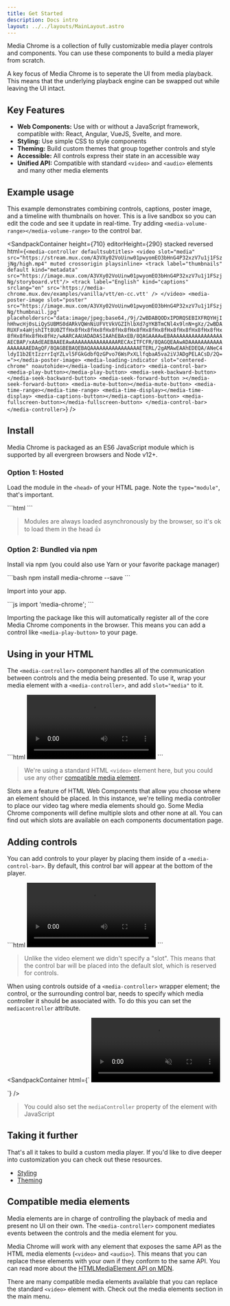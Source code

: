 ```yaml
---
title: Get Started
description: Docs intro
layout: ../../layouts/MainLayout.astro
---
```



Media Chrome is a collection of fully customizable media player controls and components. You can use these components to build a media player from scratch.

A key focus of Media Chrome is to seperate the UI from media playback. This means that the underlying playback engine can be swapped out while leaving the UI intact.

## Key Features

- **Web Components:** Use with or without a JavaScript framework, compatible with: React, Angular, VueJS, Svelte, and more.
- **Styling:** Use simple CSS to style components
- **Theming:** Build custom themes that group together controls and style
- **Accessible:** All controls express their state in an accessible way
- **Unified API:** Compatible with standard `<video>` and `<audio>` elements and many other media elements

## Example usage

This example demonstrates combining controls, captions, poster image, and a timeline with thumbnails on hover. This is a live sandbox so you can edit the code and see it update in real-time. Try adding `<media-volume-range></media-volume-range>` to the control bar.

<SandpackContainer
  height={710}
  editorHeight={290}
  stacked
  reversed
  html={`<media-controller defaultsubtitles>
    <video slot="media" src="https://stream.mux.com/A3VXy02VoUinw01pwyomEO3bHnG4P32xzV7u1j1FSzjNg/high.mp4" muted crossorigin playsinline>
      <track label="thumbnails" default kind="metadata" src="https://image.mux.com/A3VXy02VoUinw01pwyomEO3bHnG4P32xzV7u1j1FSzjNg/storyboard.vtt"/>
      <track label="English" kind="captions" srclang="en" src='https://media-chrome.mux.dev/examples/vanilla/vtt/en-cc.vtt' />
    </video>
    <media-poster-image slot="poster" src="https://image.mux.com/A3VXy02VoUinw01pwyomEO3bHnG4P32xzV7u1j1FSzjNg/thumbnail.jpg" placeholdersrc="data:image/jpeg;base64,/9j/2wBDABQODxIPDRQSEBIXFRQYHjIhHhwcHj0sLiQySUBMS0dARkVQWnNiUFVtVkVGZIhlbXd7gYKBTmCNl4x9lnN+gXz/2wBDARUXFx4aHjshITt8U0ZTfHx8fHx8fHx8fHx8fHx8fHx8fHx8fHx8fHx8fHx8fHx8fHx8fHx8fHx8fHx8fHx8fHz/wAARCAAUADADASIAAhEBAxEB/8QAGAAAAwEBAAAAAAAAAAAAAAAAAAECBAP/xAAdEAEBAAEEAwAAAAAAAAAAAAAAARECAxITFCFR/8QAGQEAAwADAAAAAAAAAAAAAAAAAAEDAgQF/8QAGBEBAQEBAQAAAAAAAAAAAAAAAAETERL/2gAMAwEAAhEDEQA/ANeC4ldyI1b2EtIzzrrIqYZLvl5FGkGdbfQzGPvo76WsPxXLlfqbaA5va2iVJADgPELACsD/2Q=="></media-poster-image>
    <media-loading-indicator slot="centered-chrome" noautohide></media-loading-indicator>
    <media-control-bar>
      <media-play-button></media-play-button>
      <media-seek-backward-button></media-seek-backward-button>
      <media-seek-forward-button ></media-seek-forward-button>
      <media-mute-button></media-mute-button>
      <media-time-range></media-time-range>
      <media-time-display></media-time-display>
      <media-captions-button></media-captions-button>
      <media-fullscreen-button></media-fullscreen-button>
    </media-control-bar>
  </media-controller>`}
/>

## Install

Media Chrome is packaged as an ES6 JavaScript module which is supported by all evergreen browsers and Node v12+.

### Option 1: Hosted

Load the module in the `<head>` of your HTML page. Note the `type="module"`, that's important.

<CopyToClipboard>
```html
<script type="module" src="https://cdn.jsdelivr.net/npm/media-chrome@0/+esm"></script>
```
</CopyToClipboard>

> Modules are always loaded asynchronously by the browser, so it's ok to load them in the head 👍

### Option 2: Bundled via npm

Install via npm (you could also use Yarn or your favorite package manager)

<CopyToClipboard>
```bash
npm install media-chrome --save
```
</CopyToClipboard>

Import into your app.

<CopyToClipboard>
```js
import 'media-chrome';
```
</CopyToClipboard>

Importing the package like this will automatically register all of the core Media Chrome components in the browser. This means you can add a control like `<media-play-button>` to your page.

## Using in your HTML

The `<media-controller>` component handles all of the communication between controls and the media being presented. To use it, wrap your media element with a `<media-controller>`, and add `slot="media"` to it.

<CopyToClipboard>
```html
<media-controller>
  <video
    slot="media"
    src="https://stream.mux.com/DS00Spx1CV902MCtPj5WknGlR102V5HFkDe/high.mp4"
  ></video>
</media-controller>
```
</CopyToClipboard>

> We're using a standard HTML `<video>` element here, but you could use any other [compatible media element](#compatible-media-elements).

Slots are a feature of HTML Web Components that allow you choose where an element should be placed. In this instance, we're telling media controller to place our video tag where media elements should go. Some Media Chrome components will define multiple slots and other none at all. You can find out which slots are available on each components documentation page.

## Adding controls

You can add controls to your player by placing them inside of a `<media-control-bar>`. By default, this control bar will appear at the bottom of the player.

<CopyToClipboard>
```html
<media-controller>
  <video
    slot="media"
    src="https://stream.mux.com/DS00Spx1CV902MCtPj5WknGlR102V5HFkDe/high.mp4"
  ></video>
  <media-control-bar>
    <media-play-button></media-play-button>
    <media-mute-button></media-mute-button>
    <media-volume-range></media-volume-range>
    <media-time-range></media-time-range>
    <media-pip-button></media-pip-button>
    <media-fullscreen-button></media-fullscreen-button>
  </media-control-bar>
</media-controller>
```
</CopyToClipboard>

> Unlike the video element we didn't specify a "slot". This means that the control bar will be placed into the default slot, which is reserved for controls.

When using controls outside of a `<media-controller>` wrapper element; the control, or the surrounding control bar, needs to specify which media controller it should be associated with. To do this you can set the `mediacontroller` attribute.

<SandpackContainer
  html={`<media-controller id="myController">
    <video slot="media" src="https://stream.mux.com/A3VXy02VoUinw01pwyomEO3bHnG4P32xzV7u1j1FSzjNg/high.mp4" muted playsinline></video>
</media-controller>

<media-control-bar mediacontroller="myController">
  <media-play-button></media-play-button>
  <media-time-range></media-time-range>
</media-control-bar>`}
/>

> You could also set the `mediaController` property of the element with JavaScript

## Taking it further

That's all it takes to build a custom media player. If you'd like to dive deeper into customization you can check out these resources.

- [Styling](/en/styling)
- [Theming](/en/themes)

## Compatible media elements

Media elements are in charge of controlling the playback of media and present no UI on their own. The `<media-controller>` component mediates events between the controls and the media element for you.

Media Chrome will work with any element that exposes the same API as the HTML media elements (`<video>` and `<audio>`). This means that you can replace these elements with your own if they conform to the same API. You can read more about the [HTMLMediaElement API on MDN](https://developer.mozilla.org/en-US/docs/Web/API/HTMLMediaElement).

There are many compatible media elements available that you can replace the standard `<video>` element with. Check out the media elements section in the main menu.